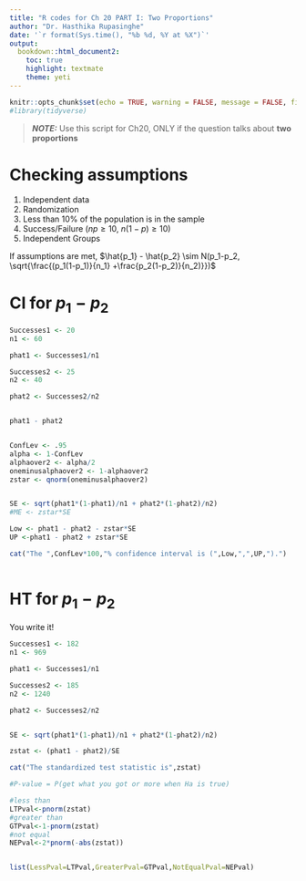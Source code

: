 ```yaml
---
title: "R codes for Ch 20 PART I: Two Proportions"
author: "Dr. Hasthika Rupasinghe"
date: '`r format(Sys.time(), "%b %d, %Y at %X")`'
output:
  bookdown::html_document2:
    toc: true
    highlight: textmate
    theme: yeti
---
```



```r
knitr::opts_chunk$set(echo = TRUE, warning = FALSE, message = FALSE, fig.align = "center", comment = NA)
#library(tidyverse)
```

> **_NOTE:_**  Use this script for Ch20, ONLY if the question talks about **two proportions**

# Checking assumptions

  1) Independent data
  2) Randomization
  3) Less than 10\% of the population is in the sample
  4) Success/Failure ($np\geq 10$, $n(1-p) \geq 10$)
  5) Independent Groups

If assumptions are met, $\hat{p_1} - \hat{p_2} \sim N(p_1-p_2, \sqrt{\frac{(p_1(1-p_1)}{n_1} +\frac{p_2(1-p_2)}{n_2)}})$

# CI for $p_1-p_2$

```r

Successes1 <- 20
n1 <- 60

phat1 <- Successes1/n1

Successes2 <- 25
n2 <- 40

phat2 <- Successes2/n2


phat1 - phat2


ConfLev <- .95
alpha <- 1-ConfLev
alphaover2 <- alpha/2
oneminusalphaover2 <- 1-alphaover2
zstar <- qnorm(oneminusalphaover2)


SE <- sqrt(phat1*(1-phat1)/n1 + phat2*(1-phat2)/n2)
#ME <- zstar*SE

Low <- phat1 - phat2 - zstar*SE
UP <-phat1 - phat2 + zstar*SE

cat("The ",ConfLev*100,"% confidence interval is (",Low,",",UP,").")
  
```

# HT for $p_1-p_2$

You write it!

```r
Successes1 <- 182
n1 <- 969

phat1 <- Successes1/n1

Successes2 <- 185
n2 <- 1240

phat2 <- Successes2/n2


SE <- sqrt(phat1*(1-phat1)/n1 + phat2*(1-phat2)/n2)

zstat <- (phat1 - phat2)/SE

cat("The standardized test statistic is",zstat)

#P-value = P(get what you got or more when Ha is true)

#less than
LTPval<-pnorm(zstat)
#greater than
GTPval<-1-pnorm(zstat)
#not equal
NEPval<-2*pnorm(-abs(zstat))


list(LessPval=LTPval,GreaterPval=GTPval,NotEqualPval=NEPval)
```



